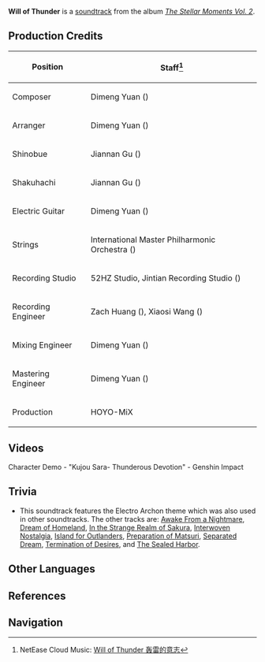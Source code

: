 {{Soundtrack Infobox
|title          =
|image          = The Stellar Moments Vol. 2.png
|album          = The Stellar Moments Vol. 2
|number         = 15
|featured       =
|featured2      =
|featured3      =
|featured_disc  =
|featured_disc2 =
|featured_disc3 =
|youtube_id     = hopQXbkXm94
|youtube_time   = 1306
|spotify_id     = 761y6rNDHh5vd6ZBghUl03
|played_in      = Character Demo
|during         = [https://youtu.be/watch?v=RPAoXtU5Kgg Character Demo - "Kujou Sara: Thunderous Devotion"]
|domain         =
|previous       = Blossoms of Summer Night
|next           = Good Hunting on a New Horizon
}}
'''Will of Thunder''' is a [[soundtrack]] from the album ''[[The Stellar Moments Vol. 2]]''.

==Production Credits==
{| class="wikitable" style="text-align:left; height:0.5em"
! Position
! Staff<ref>NetEase Cloud Music: [https://music.163.com/#/song?id=1913532416 Will of Thunder 轰雷的意志]</ref>
|-
! Composer
| Dimeng Yuan ({{Lang|zh=苑迪萌|mini=1}})
|-
! Arranger
| Dimeng Yuan ({{Lang|zh=苑迪萌|mini=1}})
|-
! Shinobue
| Jiannan Gu ({{Lang|zh=顾剑楠|mini=1}})
|-
! Shakuhachi
| Jiannan Gu ({{Lang|zh=顾剑楠|mini=1}})
|-
! Electric Guitar
| Dimeng Yuan ({{Lang|zh=苑迪萌|mini=1}})
|-
! Strings
| International Master Philharmonic Orchestra ({{Lang|zh=国际首席爱乐乐团|mini=1}})
|-
! Recording Studio
| 52HZ Studio, Jintian Recording Studio ({{Lang|zh=金田录音棚|mini=1}})
|-
! Recording Engineer
| Zach Huang ({{Lang|zh=黄巍|mini=1}}), Xiaosi Wang ({{Lang|zh=王小四|mini=1}})
|-
! Mixing Engineer
| Dimeng Yuan ({{Lang|zh=苑迪萌|mini=1}})
|-
! Mastering Engineer
| Dimeng Yuan ({{Lang|zh=苑迪萌|mini=1}})
|-
! Production
| HOYO-MiX
|}

==Videos==
<gallery hideaddbutton="true" captionalign="center">
Character Demo - "Kujou Sara- Thunderous Devotion" - Genshin Impact
</gallery>

==Trivia==
* This soundtrack features the Electro Archon theme which was also used in other soundtracks. The other tracks are: [[Awake From a Nightmare]], [[Dream of Homeland]], [[In the Strange Realm of Sakura]], [[Interwoven Nostalgia]], [[Island for Outlanders]], [[Preparation of Matsuri]], [[Separated Dream]], [[Termination of Desires]], and [[The Sealed Harbor]].

==Other Languages==
{{Other Languages
|default_hidden = 1
|en      = Will of Thunder
|zhs     = 轰雷的意志
|zhs_rm  = Hōngléi de Yìzhì
|zht     = 轟雷的意志
|zht_rm  = Hōngléi de Yìzhì
|ja      = 轟雷の意志
|ja_rm   = Gourai no Ishi
}}

==References==
{{Reflist}}

==Navigation==
{{Soundtrack Navbox|The Stellar Moments}}